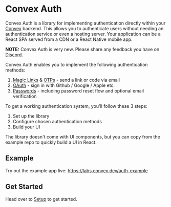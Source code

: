 # Convex Auth

Convex Auth is a library for implementing authentication directly within your
[Convex](https://convex.dev) backend. This allows you to authenticate users
without needing an authentication service or even a hosting server. Your
application can be a React SPA served from a CDN or a React Native mobile app.

**NOTE:** Convex Auth is very new. Please share any feedback you have on
[Discord](https://convex.dev/community).

Convex Auth enables you to implement the following authentication methods:

1. [Magic Links](/config/email) & [OTPs](/config/otps) - send a link or code via
   email
2. [OAuth](/config/oauth) - sign in with Github / Google / Apple etc.
3. [Passwords](/config/passwords) - including password reset flow and optional
   email verification

To get a working authentication system, you'll follow these 3 steps:

1. Set up the library
2. Configure chosen authentication methods
3. Build your UI

The library doesn't come with UI components, but you can copy from the example
repo to quickly build a UI in React.

## Example

Try out the example app live: https://labs.convex.dev/auth-example

## Get Started

Head over to [Setup](/setup) to get started.
